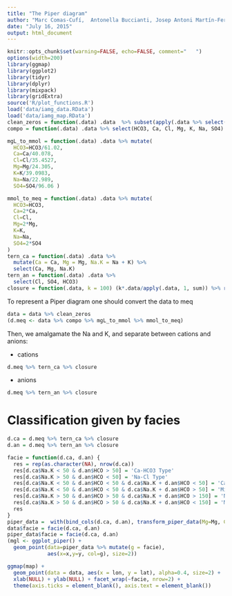 ```yaml
---
title: "The Piper diagram"
author: "Marc Comas-Cufí,  Antonella Buccianti, Josep Antoni Martín-Fernández and Glòria Mateu-Figueras"
date: "July 16, 2015"
output: html_document
---
```


```r
knitr::opts_chunk$set(warning=FALSE, echo=FALSE, comment="   ")
options(width=200)
library(ggmap)
library(ggplot2)
library(tidyr)
library(dplyr)
library(mixpack)
library(gridExtra)
source('R/plot_functions.R')
load('data/iamg_data.RData')
load('data/iamg_map.RData')
clean_zeros = function(.data) .data  %>% subset(apply(.data %>% select(HCO3, Ca, Cl, Mg, K, Na, SO4), 1, prod) != 0)
compo = function(.data) .data %>% select(HCO3, Ca, Cl, Mg, K, Na, SO4) %>% subset(apply(., 1, prod) != 0)

mgL_to_mmol = function(.data) .data %>% mutate(
  HCO3=HCO3/61.02,
  Ca=Ca/40.078,
  Cl=Cl/35.4527,
  Mg=Mg/24.305,
  K=K/39.0983,
  Na=Na/22.989,
  SO4=SO4/96.06 )

mmol_to_meq = function(.data) .data %>% mutate(
  HCO3=HCO3,
  Ca=2*Ca,
  Cl=Cl,
  Mg=2*Mg,
  K=K,
  Na=Na,
  SO4=2*SO4
)
tern_ca = function(.data) .data %>% 
  mutate(Ca = Ca, Mg = Mg, Na.K = Na + K) %>% 
  select(Ca, Mg, Na.K)
tern_an = function(.data) .data %>% 
  select(Cl, SO4, HCO3)
closure = function(.data, k = 100) (k*.data/apply(.data, 1, sum)) %>% round(4) %>% tbl_df
```

To represent a Piper diagram one should convert the data to meq

```r
data = data %>% clean_zeros
(d.meq <- data %>% compo %>% mgL_to_mmol %>% mmol_to_meq)
```

Then, we amalgamate the Na and K, and separate between cations and anions:

  * cations
  
```r
d.meq %>% tern_ca %>% closure
```

  * anions
```r
d.meq %>% tern_an %>% closure
```

# Classification given by facies

```r
d.ca = d.meq %>% tern_ca %>% closure
d.an = d.meq %>% tern_an %>% closure 

facie = function(d.ca, d.an) {
  res = rep(as.character(NA), nrow(d.ca))
  res[d.ca$Na.K < 50 & d.an$HCO > 50] = 'Ca-HCO3 Type'
  res[d.ca$Na.K > 50 & d.an$HCO < 50] = 'Na-Cl Type'
  res[d.ca$Na.K < 50 & d.an$HCO < 50 & d.ca$Na.K + d.an$HCO < 50] = 'Ca-Cl Type'
  res[d.ca$Na.K < 50 & d.an$HCO < 50 & d.ca$Na.K + d.an$HCO > 50] = 'Mixed Ca-Mg-Cl Type'
  res[d.ca$Na.K > 50 & d.an$HCO > 50 & d.ca$Na.K + d.an$HCO > 150] = 'Na-HCO3 Type'
  res[d.ca$Na.K > 50 & d.an$HCO > 50 & d.ca$Na.K + d.an$HCO < 150] = 'Mixed Ca-Na-HCO3 Type'
  res
}
piper_data =  with(bind_cols(d.ca, d.an), transform_piper_data(Mg=Mg, Ca=Ca, Cl=Cl, SO4=SO4))
data$facie = facie(d.ca, d.an)
piper_data$facie = facie(d.ca, d.an)
(mgl <- ggplot_piper() + 
  geom_point(data=piper_data %>% mutate(g = facie), 
             aes(x=x,y=y, col=g), size=2))
```

```r
ggmap(map) + 
  geom_point(data = data, aes(x = lon, y = lat), alpha=0.4, size=2) +
  xlab(NULL) + ylab(NULL) + facet_wrap(~facie, nrow=2) + 
  theme(axis.ticks = element_blank(), axis.text = element_blank())
```
